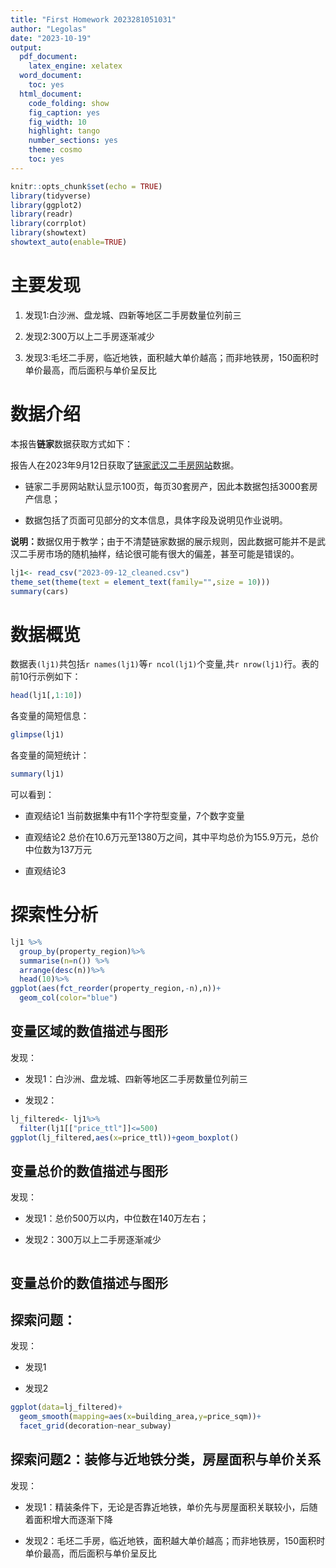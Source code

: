 ---
title: "First Homework 2023281051031"
author: "Legolas"
date: "2023-10-19"
output:
  pdf_document:
    latex_engine: xelatex
  word_document:
    toc: yes
  html_document:
    code_folding: show
    fig_caption: yes
    fig_width: 10
    highlight: tango
    number_sections: yes
    theme: cosmo
    toc: yes
---

```{r setup, include=FALSE}
knitr::opts_chunk$set(echo = TRUE)
library(tidyverse)
library(ggplot2)
library(readr)
library(corrplot)
library(showtext)
showtext_auto(enable=TRUE)
```

# 主要发现

1.  发现1:白沙洲、盘龙城、四新等地区二手房数量位列前三

2.  发现2:300万以上二手房逐渐减少

3.  发现3:毛坯二手房，临近地铁，面积越大单价越高；而非地铁房，150面积时单价最高，而后面积与单价呈反比

# 数据介绍

本报告**链家**数据获取方式如下：

报告人在2023年9月12日获取了[链家武汉二手房网站](https://wh.lianjia.com/ershoufang/)数据。

-   链家二手房网站默认显示100页，每页30套房产，因此本数据包括3000套房产信息；

-   数据包括了页面可见部分的文本信息，具体字段及说明见作业说明。

**说明：**数据仅用于教学；由于不清楚链家数据的展示规则，因此数据可能并不是武汉二手房市场的随机抽样，结论很可能有很大的偏差，甚至可能是错误的。

```{r}
lj1<- read_csv("2023-09-12_cleaned.csv")
theme_set(theme(text = element_text(family="",size = 10))) 
summary(cars)
```

# 数据概览

数据表`(lj1)`共包括`r names(lj1)`等`r ncol(lj1)`个变量,共`r nrow(lj1)`行。表的前10行示例如下：

```{r}
head(lj1[,1:10]) 
```

各变量的简短信息：

```{r}
glimpse(lj1)
```

各变量的简短统计：

```{r}
summary(lj1)
```

可以看到：

-   直观结论1 当前数据集中有11个字符型变量，7个数字变量

-   直观结论2 总价在10.6万元至1380万之间，其中平均总价为155.9万元，总价中位数为137万元

-   直观结论3

# 探索性分析

```{r}
lj1 %>% 
  group_by(property_region)%>%
  summarise(n=n()) %>%
  arrange(desc(n))%>%
  head(10)%>%
ggplot(aes(fct_reorder(property_region,-n),n))+
  geom_col(color="blue")
```

## 变量区域的数值描述与图形

发现：

-   发现1：白沙洲、盘龙城、四新等地区二手房数量位列前三

-   发现2：

```{r}
lj_filtered<- lj1%>%
  filter(lj1[["price_ttl"]]<=500)
ggplot(lj_filtered,aes(x=price_ttl))+geom_boxplot()
```

## 变量总价的数值描述与图形

发现：

-   发现1：总价500万以内，中位数在140万左右；

-   发现2：300万以上二手房逐渐减少

```{r}

```

## 变量总价的数值描述与图形

## 探索问题：

发现：

-   发现1

-   发现2

```{r}
ggplot(data=lj_filtered)+
  geom_smooth(mapping=aes(x=building_area,y=price_sqm))+
  facet_grid(decoration~near_subway)
```

## 探索问题2：装修与近地铁分类，房屋面积与单价关系

发现：

-   发现1：精装条件下，无论是否靠近地铁，单价先与房屋面积关联较小，后随着面积增大而逐渐下降

-   发现2：毛坯二手房，临近地铁，面积越大单价越高；而非地铁房，150面积时单价最高，而后面积与单价呈反比
